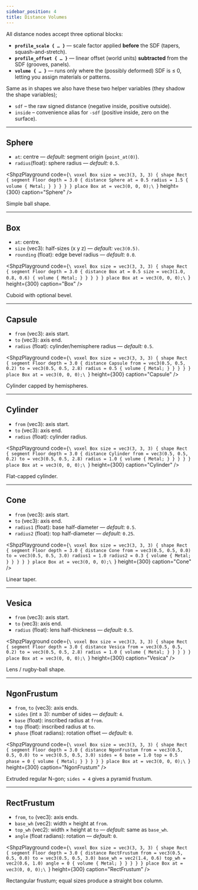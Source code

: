 ```yaml
---
sidebar_position: 4
title: Distance Volumes
---
```


All distance nodes accept three optional blocks:

* **`profile_scale { … }`** &mdash; scale factor applied **before** the SDF (tapers, squash-and-stretch).  
* **`profile_offset { … }`** &mdash; linear offset (world units) **subtracted** from the SDF (grooves, panels).  
* **`volume { … }`** &mdash; runs only where the (possibly deformed) SDF is ≤ 0, letting you assign materials or patterns.

Same as in shapes we also have these two helper variables (they shadow the shape variables);

* `sdf` – the raw signed distance (negative inside, positive outside).  
* `inside` – convenience alias for `-sdf` (positive inside, zero on the surface).

---

## Sphere

* `at`: centre &mdash; *default:* segment origin (`point_at(0)`).
* `radius`(float): sphere radius &mdash; *default:* `0.5`.

<ShpzPlayground
  code={`\
voxel Box size = vec3(3, 3, 3) {
    shape Rect {
        segment Floor depth = 3.0 {
            distance Sphere at = 0.5 radius = 1.5 {
                volume {
                    Metal;
                }
            }
        }
    }
}
place Box at = vec3(0, 0, 0);\
`}
  height={300}
  caption="Sphere"
/>

Simple ball shape.

---

## Box

* `at`: centre.
* `size` (vec3): half-sizes (x y z) &mdash; *default:* `vec3(0.5)`.
* `rounding` (float): edge bevel radius &mdash; *default:* `0.0`.

<ShpzPlayground
  code={`\
voxel Box size = vec3(3, 3, 3) {
    shape Rect {
        segment Floor depth = 3.0 {
            distance Box at = 0.5 size = vec3(1.0, 0.8, 0.6) {
                volume {
                    Metal;
                }
            }
        }
    }
}
place Box at = vec3(0, 0, 0);\
`}
  height={300}
  caption="Box"
/>

Cuboid with optional bevel.

---

## Capsule

* `from` (vec3): axis start.
* `to` (vec3): axis end.
* `radius` (float): cylinder/hemisphere radius &mdash; *default:* `0.5`.

<ShpzPlayground
  code={`\
voxel Box size = vec3(3, 3, 3) {
    shape Rect {
        segment Floor depth = 3.0 {
            distance Capsule from = vec3(0.5, 0.5, 0.2) to = vec3(0.5, 0.5, 2.8) radius = 0.5 {
                volume {
                    Metal;
                }
            }
        }
    }
}
place Box at = vec3(0, 0, 0);\
`}
  height={300}
  caption="Capsule"
/>

Cylinder capped by hemispheres.

---

## Cylinder

* `from` (vec3): axis start.
* `to` (vec3): axis end.
* `radius` (float): cylinder radius.

<ShpzPlayground
  code={`\
voxel Box size = vec3(3, 3, 3) {
    shape Rect {
        segment Floor depth = 3.0 {
            distance Cylinder from = vec3(0.5, 0.5, 0.2) to = vec3(0.5, 0.5, 2.8) radius = 1.0 {
                volume {
                    Metal;
                }
            }
        }
    }
}
place Box at = vec3(0, 0, 0);\
`}
  height={300}
  caption="Cylinder"
/>

Flat-capped cylinder.

---

## Cone

* `from` (vec3): axis start.
* `to` (vec3): axis end.
* `radius1` (float): base half-diameter &mdash; *default:* `0.5`.
* `radius2` (float): top half-diameter &mdash; *default:* `0.25`.

<ShpzPlayground
  code={`\
voxel Box size = vec3(3, 3, 3) {
    shape Rect {
        segment Floor depth = 3.0 {
            distance Cone from = vec3(0.5, 0.5, 0.0) to = vec3(0.5, 0.5, 3.0) radius1 = 1.0 radius2 = 0.3 {
                volume {
                    Metal;
                }
            }
        }
    }
}
place Box at = vec3(0, 0, 0);\
`}
  height={300}
  caption="Cone"
/>

Linear taper.

---

## Vesica

* `from` (vec3): axis start.
* `to` (vec3): axis end.
* `radius` (float): lens half-thickness &mdash; *default:* `0.5`.

<ShpzPlayground
  code={`\
voxel Box size = vec3(3, 3, 3) {
    shape Rect {
        segment Floor depth = 3.0 {
            distance Vesica from = vec3(0.5, 0.5, 0.2) to = vec3(0.5, 0.5, 2.8) radius = 1.0 {
                volume {
                    Metal;
                }
            }
        }
    }
}
place Box at = vec3(0, 0, 0);\
`}
  height={300}
  caption="Vesica"
/>

Lens / rugby-ball shape.

---

## NgonFrustum

* `from`, `to` (vec3): axis ends.
* `sides` (int ≥ 3): number of sides &mdash; *default:* `4`.
* `base` (float): inscribed radius at `from`.
* `top` (float): inscribed radius at `to`.
* `phase` (float radians): rotation offset &mdash; *default:* `0`.

<ShpzPlayground
  code={`\
voxel Box size = vec3(3, 3, 3) {
    shape Rect {
        segment Floor depth = 3.0 {
            distance NgonFrustum from = vec3(0.5, 0.5, 0.0) to = vec3(0.5, 0.5, 3.0) sides = 6 base = 1.0 top = 0.5 phase = 0 {
                volume {
                    Metal;
                }
            }
        }
    }
}
place Box at = vec3(0, 0, 0);\
`}
  height={300}
  caption="NgonFrustum"
/>

Extruded regular N-gon; `sides = 4` gives a pyramid frustum.

---

## RectFrustum

* `from`, `to` (vec3): axis ends.
* `base_wh` (vec2): width × height at `from`.
* `top_wh` (vec2): width × height at `to` &mdash; *default:* same as `base_wh`.
* `angle` (float radians): rotation &mdash; *default:* `0`.

<ShpzPlayground
  code={`\
voxel Box size = vec3(3, 3, 3) {
    shape Rect {
        segment Floor depth = 3.0 {
            distance RectFrustum from = vec3(0.5, 0.5, 0.0) to = vec3(0.5, 0.5, 3.0) base_wh = vec2(1.4, 0.6) top_wh = vec2(0.6, 1.0) angle = 0 {
                volume {
                    Metal;
                }
            }
        }
    }
}
place Box at = vec3(0, 0, 0);\
`}
  height={300}
  caption="RectFrustum"
/>

Rectangular frustum; equal sizes produce a straight box column.
